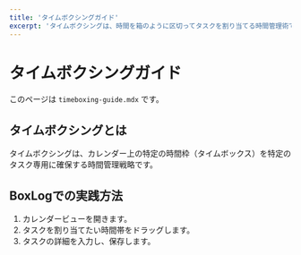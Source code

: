 ```yaml
---
title: 'タイムボクシングガイド'
excerpt: 'タイムボクシングは、時間を箱のように区切ってタスクを割り当てる時間管理術です。'
---
```


# タイムボクシングガイド

このページは `timeboxing-guide.mdx` です。

## タイムボクシングとは

タイムボクシングは、カレンダー上の特定の時間枠（タイムボックス）を特定のタスク専用に確保する時間管理戦略です。

## BoxLogでの実践方法

1.  カレンダービューを開きます。
2.  タスクを割り当てたい時間帯をドラッグします。
3.  タスクの詳細を入力し、保存します。 
